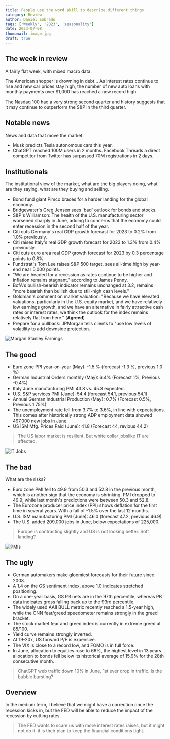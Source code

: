 ```yaml
---
title: People use the word skill to describe different things
category: Review
author: Daniel Sobrado
tags: ['Weekly', '2023', 'seasonality']
date: 2023-07-08
thumbnail: image.jpg
draft: true
---
```


## The week in review

A fairly flat week, with mixed macro data.

The American shopper is drowning in debt... As interest rates continue to rise and new car prices stay high, the number of new auto loans with monthly payments over $1,000 has reached a new record high. 

The Nasdaq 100 had a very strong second quarter and history suggests that it may continue to outperform the S&P in the third quarter. 

## Notable news

News and data that move the market:
* Musk predicts Tesla autonomous cars this year.
* ChatGPT reached 100M users in 2 months. Facebook Threads a direct competitor from Twitter has surpassed 70M registrations in 2 days.


## Institutionals

The institutional view of the market, what are the big players doing, what are they saying, what are they buying and selling.

* Bond fund giant Pimco braces for a harder landing for the global economy.
* Bridgewater's Greg Jensen sees 'bad' outlook for bonds and stocks.
* S&P's Williamson: The health of the U.S. manufacturing sector worsened sharply in June, adding to concerns that the economy could enter recession in the second half of the year.
* Citi cuts Germany's real GDP growth forecast for 2023 to 0.2% from 1.0% previously.
* Citi raises Italy's real GDP growth forecast for 2023 to 1.3% from 0.4% previously.
* Citi cuts euro area real GDP growth forecast for 2023 by 0.3 percentage points to 0.8%.
* Fundstrat's Tom Lee raises S&P 500 target, sees all-time high by year-end near 5,000 points.
* "We are headed for a recession as rates continue to be higher and inflation remains stagnant," according to James Penny.
* BofA's bullish-bearish indicator remains unchanged at 3.2, remains "more bearish than bullish due to still-high cash levels."
* Goldman's comment on market valuation: "Because we have elevated valuations, particularly in the U.S. equity market, and we have relatively low earnings growth, and we have an alternative in fairly attractive cash rates or interest rates, we think the outlook for the index remains relatively flat from here." (**Agreed**)
* Prepare for a pullback: JPMorgan tells clients to "use low levels of volatility to add downside protection.

![Morgan Stanley Earnings](https://i.imgur.com/vnm7WMx.png)

## The good

* Euro zone PPI year-on-year (May): -1.5 % (forecast -1.3 %, previous 1.0 %)
* German Industrial Orders monthly (May): 6.4% (Forecast 1%, Previous -0.4%)
* Italy June manufacturing PMI 43.8 vs. 45.3 expected.
* U.S. S&P services PMI (June): 54.4 (forecast 54.1, previous 54.1)
* Annual German Industrial Production (May): 0.7% (Forecast 0.5%, Previous 1.75%)
* The unemployment rate fell from 3.7% to 3.6%, in line with expectations. This comes after historically strong ADP employment data showed 497,000 new jobs in June.
* US ISM Mfg. Prices Paid (June): 41.8 (Forecast 44, revious 44.2)

> The US labor market is resilient. But white collar jobslike IT are affected.

![IT Jobs](https://i.imgur.com/vWPHLvE.png)

## The bad

What are the risks?

* Euro zone PMI fell to 49.9 from 50.3 and 52.8 in the previous month, which is another sign that the economy is shrinking. PMI dropped to 49.9, while last month's predictions were between 50.3 and 52.8.
* The Eurozone producer price index (PPI) shows deflation for the first time in several years. With a fall of -1.5% over the last 12 months.
* U.S. ISM manufacturing PMI (June): 46.0 (forecast 47.2, previous 46.9)
* The U.S. added 209,000 jobs in June, below expectations of 225,000.

> Europe is contracting slightly and US is not looking better. Soft landing?

![PMIs](https://i.imgur.com/mhQcgSg.png)

## The ugly

* German automakers make gloomiest forecasts for their future since 2008.
* A 1.4 on the GS sentiment index, above 1.0 indicates stretched positioning.
* On a one-year basis, GS PB nets are in the 97th percentile, whereas PB data indicates gross falling back up to the 93rd percentile.
* The widely used AAII BULL metric recently reached a 1.5-year high, while the CNN fear/greed speedometer remains strongly in the greed bracket.
* The stock market fear and greed index is currently in extreme greed at 85/100.
* Yield curve remains strongly inverted.
* At 19-20x, US forward P/E is expensive.
* The VIX is close to a record low, and FOMO is in full force.
* In June, allocation to equities rose to 66%, the highest level in 13 years... allocation to bonds fell below its historical average of 15.9% for the 28th consecutive month.

> ChatGPT web traffic down 10% in June, 1st ever drop in traffic. Is the bubble bursting?

## Overview

In the medium term, I believe that we might have a correction once the recession kicks in, but the FED will be able to reduce the impact of the recession by cutting rates.

> The FED wants to scare us with more interest rates raises, but it might not do it. it is their plan to keep the financial conditions tight.
